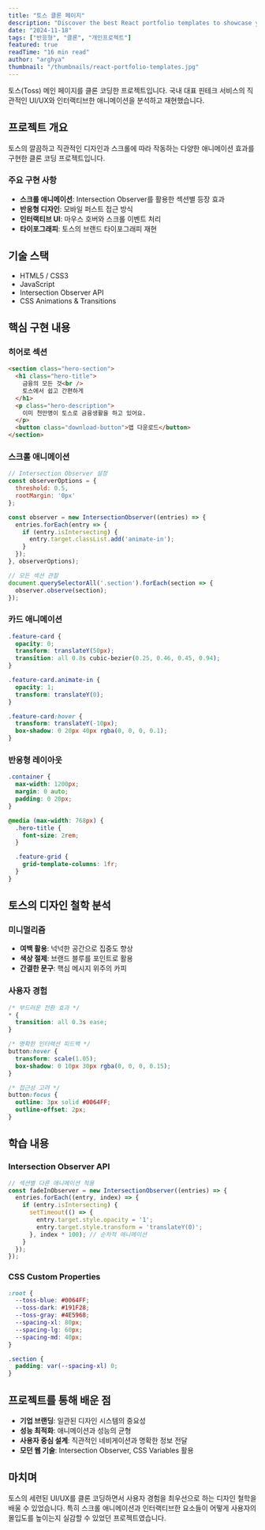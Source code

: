 ```yaml
---
title: "토스 클론 페이지"
description: "Discover the best React portfolio templates to showcase your work professionally and land your dream job or clients."
date: "2024-11-18"
tags: ["반응형", "클론", "개인프로젝트"]
featured: true
readTime: "16 min read"
author: "arghya"
thumbnail: "/thumbnails/react-portfolio-templates.jpg"
---
```


토스(Toss) 메인 페이지를 클론 코딩한 프로젝트입니다. 국내 대표 핀테크 서비스의 직관적인 UI/UX와 인터랙티브한 애니메이션을 분석하고 재현했습니다.

<ImageViewer
  src="https://images.unsplash.com/photo-1507003211169-0a1dd7228f2d?w=900&auto=format&fit=crop&q=60"
  alt="Developer Portfolio"
  caption="Professional developer showcasing their React portfolio"
/>

## 프로젝트 개요

토스의 깔끔하고 직관적인 디자인과 스크롤에 따라 작동하는 다양한 애니메이션 효과를 구현한 클론 코딩 프로젝트입니다.

### 주요 구현 사항

- **스크롤 애니메이션**: Intersection Observer를 활용한 섹션별 등장 효과
- **반응형 디자인**: 모바일 퍼스트 접근 방식
- **인터랙티브 UI**: 마우스 호버와 스크롤 이벤트 처리
- **타이포그래피**: 토스의 브랜드 타이포그래피 재현

## 기술 스택

- HTML5 / CSS3
- JavaScript
- Intersection Observer API
- CSS Animations & Transitions

## 핵심 구현 내용

### 히어로 섹션

```html
<section class="hero-section">
  <h1 class="hero-title">
    금융의 모든 것<br />
    토스에서 쉽고 간편하게
  </h1>
  <p class="hero-description">
    이미 천만명이 토스로 금융생활을 하고 있어요.
  </p>
  <button class="download-button">앱 다운로드</button>
</section>
```

### 스크롤 애니메이션

```javascript
// Intersection Observer 설정
const observerOptions = {
  threshold: 0.5,
  rootMargin: '0px'
};

const observer = new IntersectionObserver((entries) => {
  entries.forEach(entry => {
    if (entry.isIntersecting) {
      entry.target.classList.add('animate-in');
    }
  });
}, observerOptions);

// 모든 섹션 관찰
document.querySelectorAll('.section').forEach(section => {
  observer.observe(section);
});
```

### 카드 애니메이션

```css
.feature-card {
  opacity: 0;
  transform: translateY(50px);
  transition: all 0.8s cubic-bezier(0.25, 0.46, 0.45, 0.94);
}

.feature-card.animate-in {
  opacity: 1;
  transform: translateY(0);
}

.feature-card:hover {
  transform: translateY(-10px);
  box-shadow: 0 20px 40px rgba(0, 0, 0, 0.1);
}
```

### 반응형 레이아웃

```css
.container {
  max-width: 1200px;
  margin: 0 auto;
  padding: 0 20px;
}

@media (max-width: 768px) {
  .hero-title {
    font-size: 2rem;
  }

  .feature-grid {
    grid-template-columns: 1fr;
  }
}
```

## 토스의 디자인 철학 분석

### 미니멀리즘

- **여백 활용**: 넉넉한 공간으로 집중도 향상
- **색상 절제**: 브랜드 블루를 포인트로 활용
- **간결한 문구**: 핵심 메시지 위주의 카피

### 사용자 경험

```css
/* 부드러운 전환 효과 */
* {
  transition: all 0.3s ease;
}

/* 명확한 인터랙션 피드백 */
button:hover {
  transform: scale(1.05);
  box-shadow: 0 10px 30px rgba(0, 0, 0, 0.15);
}

/* 접근성 고려 */
button:focus {
  outline: 3px solid #0064FF;
  outline-offset: 2px;
}
```

## 학습 내용

### Intersection Observer API

```javascript
// 섹션별 다른 애니메이션 적용
const fadeInObserver = new IntersectionObserver((entries) => {
  entries.forEach((entry, index) => {
    if (entry.isIntersecting) {
      setTimeout(() => {
        entry.target.style.opacity = '1';
        entry.target.style.transform = 'translateY(0)';
      }, index * 100); // 순차적 애니메이션
    }
  });
});
```

### CSS Custom Properties

```css
:root {
  --toss-blue: #0064FF;
  --toss-dark: #191F28;
  --toss-gray: #4E5968;
  --spacing-xl: 80px;
  --spacing-lg: 60px;
  --spacing-md: 40px;
}

.section {
  padding: var(--spacing-xl) 0;
}
```

## 프로젝트를 통해 배운 점

- **기업 브랜딩**: 일관된 디자인 시스템의 중요성
- **성능 최적화**: 애니메이션과 성능의 균형
- **사용자 중심 설계**: 직관적인 네비게이션과 명확한 정보 전달
- **모던 웹 기술**: Intersection Observer, CSS Variables 활용

## 마치며

토스의 세련된 UI/UX를 클론 코딩하면서 사용자 경험을 최우선으로 하는 디자인 철학을 배울 수 있었습니다. 특히 스크롤 애니메이션과 인터랙티브한 요소들이 어떻게 사용자의 몰입도를 높이는지 실감할 수 있었던 프로젝트였습니다.
